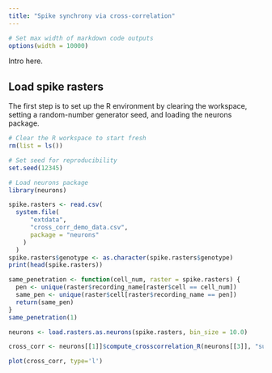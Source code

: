 ```yaml
---
title: "Spike synchrony via cross-correlation"
---
```


```r
# Set max width of markdown code outputs
options(width = 10000)
```

Intro here.

<h2>Load spike rasters</h2>

The first step is to set up the R environment by clearing the workspace, setting a random-number generator seed, and loading the neurons package.

```r
# Clear the R workspace to start fresh
rm(list = ls())

# Set seed for reproducibility
set.seed(12345) 

# Load neurons package
library(neurons) 
```

```r
spike.rasters <- read.csv(
  system.file(
      "extdata", 
      "cross_corr_demo_data.csv", 
      package = "neurons"
    )
  )
spike.rasters$genotype <- as.character(spike.rasters$genotype)
print(head(spike.rasters))
```

```r

same_penetration <- function(cell_num, raster = spike.rasters) {
  pen <- unique(raster$recording_name[raster$cell == cell_num])
  same_pen <- unique(raster$cell[raster$recording_name == pen])
  return(same_pen)
}
same_penetration(1)

neurons <- load.rasters.as.neurons(spike.rasters, bin_size = 10.0)

cross_corr <- neurons[[1]]$compute_crosscorrelation_R(neurons[[3]], "sum", 1000)

plot(cross_corr, type='l')

```